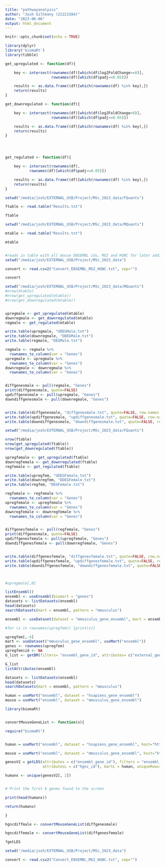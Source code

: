 ```yaml
---
title: "pathwayanalysis"
author: "Josh Gilheany (22221584)"
date: "2023-06-06"
output: html_document
---
```


```r
knitr::opts_chunk$set(echo = TRUE)
```

```r
library(dplyr)
library('biomaRt')
library(tibble)

get_upregulated <- function(df){

	key <- intersect(rownames(df)[which(df$log2FoldChange>=0)], 
	                 rownames(df)[which(df$padj<=0.05)])

    results <- as.data.frame((df)[which(rownames(df) %in% key),])
	return(results)
}

get_downregulated <- function(df){

  	key <- intersect(rownames(df)[which(df$log2FoldChange<0)], 
  	                 rownames(df)[which(df$padj<=0.05)])

  	results <- as.data.frame((df)[which(rownames(df) %in% key),])
  	return(results)
}




get_regulated <- function(df){

  	key <- intersect(rownames(df),
  	       rownames(df)[which(df$padj<=0.05)])

  	results <- as.data.frame((df)[which(rownames(df) %in% key),])
  	return(results)
}
```


```r
setwd("/media/josh/EXTERNAL_USB/Project/MSc_2023_data/FQuants")

ftable <- read.table("Results.txt")

ftable

setwd("/media/josh/EXTERNAL_USB/Project/MSc_2023_data/MQuants")

mtable <- read.table("Results.txt")

mtable


#reads in table with all mouse ENSEMBL ids, MGI and HGNC for later addition
setwd("/media/josh/EXTERNAL_USB/Project/MSc_2023_data")

convert <- read.csv2("Convert_ENSEMBL_MGI_HGNC.txt", sep="")

convert
```

```r
setwd("/media/josh/EXTERNAL_USB/Project/MSc_2023_data/MQuants")
#nrow(mtable)
#nrow(get_upregulated(mtable))
#nrow(get_downregulated(mtable))


upregmale <- get_upregulated(mtable)
downregmale <- get_downregulated(mtable)
regmale <- get_regulated(mtable)

write.table(upregmale, "UDEGMale.txt")
write.table(downregmale, "DDEGMale.txt")
write.table(regmale, "DEGMale.txt")

regmale <- regmale %>% 
  rownames_to_column(var = "Genes")
upregmale <- upregmale %>% 
  rownames_to_column(var = "Genes")
downregmale <- downregmale %>% 
  rownames_to_column(var = "Genes")


diffgenesmale <- pull(regmale, "Genes")
print(diffgenesmale, quote=FALSE)
updiffgenesmale <- pull(upregmale, "Genes")
downdiffgenesmale <- pull(downregmale, "Genes")


write.table(diffgenesmale, "diffgenesmale.txt", quote=FALSE, row.names = FALSE, col.names = FALSE)
write.table(updiffgenesmale, "updiffgenesmale.txt", quote=FALSE, row.names = FALSE, col.names = FALSE)
write.table(downdiffgenesmale, "downdiffgenesmale.txt", quote=FALSE, row.names = FALSE, col.names = FALSE)

setwd("/media/josh/EXTERNAL_USB/Project/MSc_2023_data/FQuants")

nrow(ftable)
nrow(get_upregulated(ftable))
nrow(get_downregulated(ftable))

upregfemale <- get_upregulated(ftable)
downregfemale <- get_downregulated(ftable)
regfemale <- get_regulated(ftable)

write.table(upregfem, "UDEGFemale.txt")
write.table(downregfem, "DDEGFemale.txt")
write.table(regfem, "DEGFemale.txt")

regfemale <- regfemale %>% 
  rownames_to_column(var = "Genes")
upregfemale <- upregfemale %>% 
  rownames_to_column(var = "Genes")
downregfemale <- downregfemale %>% 
  rownames_to_column(var = "Genes")


diffgenesfemale <- pull(regfemale, "Genes")
print(diffgenesmale, quote=FALSE)
updiffgenesfemale <- pull(upregfemale, "Genes")
downdiffgenesfemale <- pull(downregfemale, "Genes")


write.table(diffgenesfemale, "diffgenesfemale.txt", quote=FALSE, row.names = FALSE, col.names = FALSE)
write.table(updiffgenesfemale, "updiffgenesfemale.txt", quote=FALSE, row.names = FALSE, col.names = FALSE)
write.table(downdiffgenesfemale, "downdiffgenesfemale.txt", quote=FALSE, row.names = FALSE, col.names = FALSE)



#upregmale[,0]

```

```r
listEnsembl()
ensembl <- useEnsembl(biomart = "genes")
datasets <- listDatasets(ensembl)
head(datasets)
searchDatasets(mart = ensembl, pattern = "mmusculus")
```

```r
ensembl <- useDataset(dataset = "mmusculus_gene_ensembl", mart = ensembl)
```



```r

#for (x in rownames(upregfem)) {print(x)}

upregfem[,-4]
mart <- useDataset("mmusculus_gene_ensembl", useMart("ensembl"))
genes <- rownames(upregfem)
upregfem$id <- NA
G_list <- getBM(filters= "ensembl_gene_id", attributes= c("external_gene_name"),values=genes,mart= mart)

G_list
listAttributes(ensembl)

datasets <- listDatasets(ensembl)
head(datasets)
searchDatasets(mart = ensembl, pattern = "mmusculus")
```

```r
human = useMart("ensembl", dataset = "hsapiens_gene_ensembl")
mouse = useMart("ensembl", dataset = "mmusculus_gene_ensembl")
```



```r
library(biomaRt)


convertMouseGeneList <- function(x){

require("biomaRt")


human = useMart("ensembl", dataset = "hsapiens_gene_ensembl", host="https://dec2021.archive.ensembl.org")

mouse = useMart("ensembl", dataset = "mmusculus_gene_ensembl", host="https://dec2021.archive.ensembl.org")

genesV2 = getLDS(attributes = c("ensembl_gene_id"), filters = "ensembl_gene_id", values = x , mart = mouse, 
                 attributesL = c("hgnc_id"), martL = human, uniqueRows=T, host="https://dec2021.archive.ensembl.org")

humanx <- unique(genesV2[, 2])


# Print the first 6 genes found to the screen

print(head(humanx))

return(humanx)

}
```

```r
hgncdiffmale <- convertMouseGeneList(diffgenesmale)

hgncdiffemale <- convertMouseGeneList(diffgenesfemale)

?getLDS

```
```r
setwd("/media/josh/EXTERNAL_USB/Project/MSc_2023_data")

convert <- read.csv2("Convert_ENSEMBL_MGI_HGNC.txt", sep="")



```


